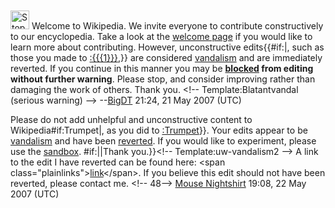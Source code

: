 <article id="11344912" title=User talk:Zachary foster>
	<talkpage id="11344912" title="User talk:Zachary foster">
[[Image:Stop hand.svg|left|30px]] Welcome to Wikipedia. We invite everyone to contribute constructively to our encyclopedia. Take a look at the [[Wikipedia:Introduction|welcome page]] if you would like to learn more about contributing. However, unconstructive edits{{#if:{{{1|}}}|, such as those you made to [[:{{{1}}}]],}} are considered [[Wikipedia:Vandalism|vandalism]] and are immediately reverted. If you continue in this manner you may be '''[[Wikipedia:blocking policy|blocked]] from editing without further warning'''. Please stop, and consider improving rather than damaging the work of others. Thank you. &lt;!-- Template:Blatantvandal (serious warning) --&gt; --[[User:BigDT|BigDT]] 21:24, 21 May 2007 (UTC)

{{{icon|[[Image:Information.svg|25px]] }}}Please do not add unhelpful and unconstructive content to Wikipedia{{{{{subst|}}}#if:Trumpet|, as you did to [[:Trumpet]]}}. Your edits appear to be [[Wikipedia:Vandalism|vandalism]] and have been [[Help:Reverting|reverted]]. If you would like to experiment, please use the [[Wikipedia:Sandbox|sandbox]]. {{{{{subst|}}}#if:{{{2|}}}|{{{2}}}|Thank you.}}&lt;!-- Template:uw-vandalism2 --&gt; A link to the edit I have reverted can be found here: &lt;span class=&quot;plainlinks&quot;&gt;[http://en.wikipedia.org/w/index.php?title=Trumpet&amp;diff=next&amp;oldid=132701855 link]&lt;/span&gt;. If you believe this edit should not have been reverted, please contact me. &lt;!-- 48--&gt; [[User:Mouse Nightshirt|Mouse Nightshirt]] 19:08, 22 May 2007 (UTC)
	</talkpage>
</article>